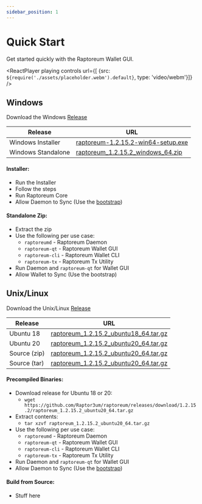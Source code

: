```yaml
---
sidebar_position: 1
---
```


# Quick Start

Get started quickly with the Raptoreum Wallet GUI.

<ReactPlayer playing controls url={[
    {src: `${require('./assets/placeholder.webm').default}`, type: 'video/webm'}]} />


## Windows

Download the Windows [Release](https://github.com/Raptor3um/raptoreum/releases)

| Release | URL |
|--|--|
| Windows Installer | [raptoreum-1.2.15.2-win64-setup.exe](https://github.com/Raptor3um/raptoreum/releases/download/1.2.15.2/raptoreum-1.2.15.2-win64-setup.exe) |
| Windows Standalone | [raptoreum_1.2.15.2_windows_64.zip](https://github.com/Raptor3um/raptoreum/releases/download/1.2.15.2/raptoreum_1.2.15.2_windows_64.zip) |

#### Installer:

- Run the Installer
- Follow the steps
- Run Raptoreum Core
- Allow Daemon to Sync (Use the [bootstrap](/docs/wallet/bootstrap))

#### Standalone Zip:

- Extract the zip
- Use the following per use case:
  * `raptoreumd` - Raptoreum Daemon
  * `raptoreum-qt` - Raptoreum Wallet GUI
  * `raptoreum-cli` - Raptoreum Wallet CLI
  * `raptoreum-tx` - Raptoreum Tx Utility
- Run Daemon and `raptoreum-qt` for Wallet GUI
- Allow Wallet to Sync (Use the bootstrap)

## Unix/Linux

Download the Unix/Linux [Release](https://github.com/Raptor3um/raptoreum/releases)

| Release | URL |
|--|--|
| Ubuntu 18 | [raptoreum_1.2.15.2_ubuntu18_64.tar.gz](https://github.com/Raptor3um/raptoreum/releases/download/1.2.15.2/raptoreum_1.2.15.2_ubuntu18_64.tar.gz) |
| Ubuntu 20 | [raptoreum_1.2.15.2_ubuntu20_64.tar.gz](https://github.com/Raptor3um/raptoreum/releases/download/1.2.15.2/raptoreum_1.2.15.2_ubuntu20_64.tar.gz) |
| Source (zip) | [raptoreum_1.2.15.2_ubuntu20_64.tar.gz](https://github.com/Raptor3um/raptoreum/archive/refs/tags/1.2.15.2.zip) |
| Source (tar) | [raptoreum_1.2.15.2_ubuntu20_64.tar.gz](https://github.com/Raptor3um/raptoreum/releases/download/1.2.15.2/raptoreum_1.2.15.2_ubuntu20_64.tar.gz) |

#### Precompiled Binaries:

- Download release for Ubuntu 18 or 20:
  * `wget https://github.com/Raptor3um/raptoreum/releases/download/1.2.15.2/raptoreum_1.2.15.2_ubuntu20_64.tar.gz`
- Extract contents:
  * `tar xzvf raptoreum_1.2.15.2_ubuntu20_64.tar.gz`
- Use the following per use case:
  * `raptoreumd` - Raptoreum Daemon
  * `raptoreum-qt` - Raptoreum Wallet GUI
  * `raptoreum-cli` - Raptoreum Wallet CLI
  * `raptoreum-tx` - Raptoreum Tx Utility
- Run Daemon and `raptoreum-qt` for Wallet GUI
- Allow Daemon to Sync (Use the [bootstrap](/docs/wallet/bootstrap))

#### Build from Source:

- Stuff here

